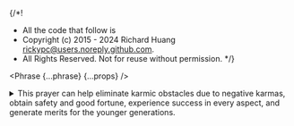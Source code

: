 {/*!
 * All the code that follow is
 * Copyright (c) 2015 - 2024 Richard Huang <rickypc@users.noreply.github.com>.
 * All Rights Reserved. Not for reuse without permission.
 */}


<Phrase {...phrase} {...props} />

<details>
  <summary>
    This prayer can help eliminate karmic obstacles due to negative karmas,
    obtain safety and good fortune, experience success in every aspect,
    and generate merits for the younger generations.
  </summary>
  <div>
    {/* @ts-ignore */}
    > Calling, calling out; Revealing, revealing all; Making heartfelt prayers;
    Dissolving, disappearing blame; Vanishing vanished blame; Eminent virtues appear;
    All blame is truly buried and gone by this power; So Be It!

    <MultiLingual {...phrase} />
  </div>
</details>
